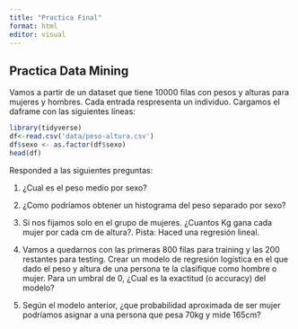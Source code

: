```yaml
---
title: "Practica Final"
format: html
editor: visual
---
```


## Practica Data Mining

Vamos a partir de un dataset que tiene 10000 filas con pesos y alturas para mujeres y hombres. Cada entrada respresenta un individuo. Cargamos el daframe con las siguientes líneas:

```r
library(tidyverse)
df<-read.csv('data/peso-altura.csv')
df$sexo <- as.factor(df$sexo)
head(df)
```

Responded a las siguientes preguntas:

1.  ¿Cual es el peso medio por sexo?

2.  ¿Como podríamos obtener un histograma del peso separado por sexo?

3.  Si nos fijamos solo en el grupo de mujeres. ¿Cuantos Kg gana cada mujer por cada cm de altura?. Pista: Haced una regresión lineal.

4.  Vamos a quedarnos con las primeras 800 filas para training y las 200 restantes para testing. Crear un modelo de regresión logística en el que dado el peso y altura de una persona te la clasifique como hombre o mujer. Para un umbral de 0, ¿Cual es la exactitud (o accuracy) del modelo?

5.  Según el modelo anterior, ¿que probabilidad aproximada de ser mujer podríamos asignar a una persona que pesa 70kg y mide 165cm?
